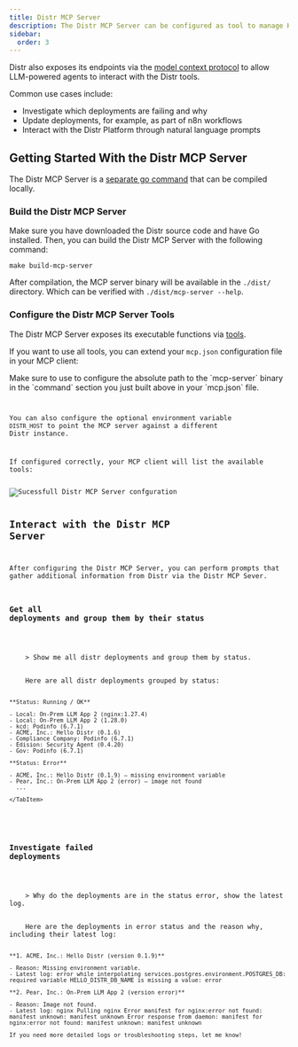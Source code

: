 ```yaml
---
title: Distr MCP Server
description: The Distr MCP Server can be configured as tool to manage Kubernetes and Docker deployments.
sidebar:
  order: 3
---
```



Distr also exposes its endpoints via the [model context protocol](https://modelcontextprotocol.io/introduction)
to allow LLM-powered agents to interact with the Distr tools.

Common use cases include:

- Investigate which deployments are failing and why
- Update deployments, for example, as part of n8n workflows
- Interact with the Distr Platform through natural language prompts

## Getting Started With the Distr MCP Server

The Distr MCP Server is a [separate go command](https://github.com/glasskube/distr/tree/main/cmd/mcp)
that can be compiled locally.

### Build the Distr MCP Server

Make sure you have downloaded the Distr source code and have Go installed.
Then, you can build the Distr MCP Server with the following command:

```shell
make build-mcp-server
```

After compilation, the MCP server binary will be available in the `./dist/` directory.
Which can be verified with `./dist/mcp-server --help`.

### Configure the Distr MCP Server Tools

The Distr MCP Server exposes its executable functions via [tools](https://modelcontextprotocol.io/docs/concepts/tools).

If you want to use all tools, you can extend your `mcp.json` configuration file in your MCP client:

<Aside type="note">
  Make sure to use to configure the absolute path to the `mcp-server` binary in
  the `command` section you just built above in your `mcp.json` file.
</Aside>

<Code code={mcpConfig} lang="json" title="mcp.json" />

You can also configure the optional environment variable `DISTR_HOST`
to point the MCP server against a different Distr instance.

If configured correctly, your MCP client will list the available tools:

<Image src={distrMCPConfig} alt="Sucessfull Distr MCP Server confguration" />

## Interact with the Distr MCP Server

After configuring the Distr MCP Server, you can perform prompts that gather additional
information from Distr via the Distr MCP Sever.

### Get all deployments and group them by their status

<Tabs>
  <TabItem label="Prompt">
    > Show me all distr deployments and group them by status.
  </TabItem>
  <TabItem label="Response">
    Here are all distr deployments grouped by status:

    **Status: Running / OK**

    - Local: On-Prem LLM App 2 (nginx:1.27.4)
    - Local: On-Prem LLM App 2 (1.28.0)
    - kcd: Podinfo (6.7.1)
    - ACME, Inc.: Hello Distr (0.1.6)
    - Compliance Company: Podinfo (6.7.1)
    - Edision: Security Agent (0.4.20)
    - Gov: Podinfo (6.7.1)

    **Status: Error**

    - ACME, Inc.: Hello Distr (0.1.9) — missing environment variable
    - Pear, Inc.: On-Prem LLM App 2 (error) — image not found
      ...

    </TabItem>

</Tabs>

### Investigate failed deployments

<Tabs>
  <TabItem label="Prompt">
    > Why do the deployments are in the status error, show the latest log.
  </TabItem>
  <TabItem label="Response">
    Here are the deployments in error status and the reason why, including their latest log:

    **1. ACME, Inc.: Hello Distr (version 0.1.9)**

    - Reason: Missing environment variable.
    - Latest log: error while interpolating services.postgres.environment.POSTGRES_DB: required variable HELLO_DISTR_DB_NAME is missing a value: error

    **2. Pear, Inc.: On-Prem LLM App 2 (version error)**

    - Reason: Image not found.
    - Latest log: nginx Pulling nginx Error manifest for nginx:error not found: manifest unknown: manifest unknown Error response from daemon: manifest for nginx:error not found: manifest unknown: manifest unknown

    If you need more detailed logs or troubleshooting steps, let me know!

  </TabItem>
</Tabs>
